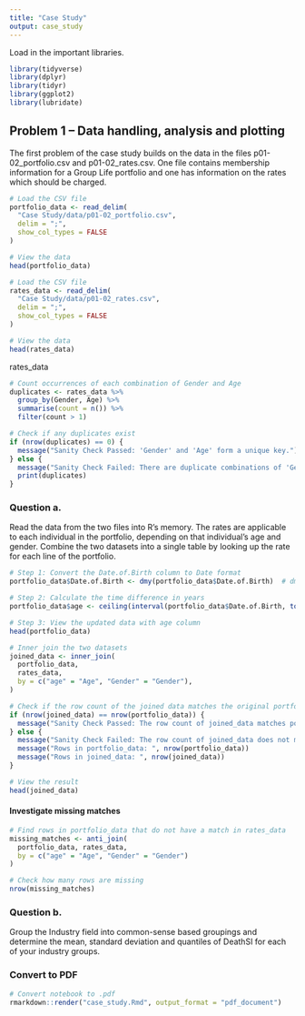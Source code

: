 ```yaml
---
title: "Case Study"
output: case_study
---
```


Load in the important libraries.

```r
library(tidyverse)
library(dplyr)
library(tidyr)
library(ggplot2)
library(lubridate)
```

## **Problem 1 – Data handling, analysis and plotting**

The first problem of the case study builds on the data in the files p01-02_portfolio.csv and p01-02_rates.csv. One file contains membership information for a Group Life portfolio and one has information on the rates which should be charged.

```r
# Load the CSV file
portfolio_data <- read_delim(
  "Case Study/data/p01-02_portfolio.csv",
  delim = ";",
  show_col_types = FALSE
)

# View the data
head(portfolio_data)
```

```r
# Load the CSV file
rates_data <- read_delim(
  "Case Study/data/p01-02_rates.csv",
  delim = ";",
  show_col_types = FALSE
)

# View the data
head(rates_data)
```

rates_data

```r
# Count occurrences of each combination of Gender and Age
duplicates <- rates_data %>%
  group_by(Gender, Age) %>%
  summarise(count = n()) %>%
  filter(count > 1)

# Check if any duplicates exist
if (nrow(duplicates) == 0) {
  message("Sanity Check Passed: 'Gender' and 'Age' form a unique key.")
} else {
  message("Sanity Check Failed: There are duplicate combinations of 'Gender' and 'Age'.")
  print(duplicates)
}
```

### **Question a.**

Read the data from the two files into R’s memory. The rates are applicable to each individual in the portfolio, depending on that individual’s age and gender. Combine the two datasets into a single table by looking up the rate for each line of the portfolio.

```r
# Step 1: Convert the Date.of.Birth column to Date format
portfolio_data$Date.of.Birth <- dmy(portfolio_data$Date.of.Birth)  # dmy is used for "day-month-year" format

# Step 2: Calculate the time difference in years
portfolio_data$age <- ceiling(interval(portfolio_data$Date.of.Birth, today()) / years(1))

# Step 3: View the updated data with age column
head(portfolio_data)
```

```r
# Inner join the two datasets
joined_data <- inner_join(
  portfolio_data,
  rates_data,
  by = c("age" = "Age", "Gender" = "Gender"),
)

# Check if the row count of the joined data matches the original portfolio data
if (nrow(joined_data) == nrow(portfolio_data)) {
  message("Sanity Check Passed: The row count of joined_data matches portfolio_data.")
} else {
  message("Sanity Check Failed: The row count of joined_data does not match portfolio_data.")
  message("Rows in portfolio_data: ", nrow(portfolio_data))
  message("Rows in joined_data: ", nrow(joined_data))
}

# View the result
head(joined_data)
```

#### Investigate missing matches

```r
# Find rows in portfolio_data that do not have a match in rates_data
missing_matches <- anti_join(
  portfolio_data, rates_data,
  by = c("age" = "Age", "Gender" = "Gender")
)

# Check how many rows are missing
nrow(missing_matches)
```

### **Question b.**

Group the Industry field into common-sense based groupings and determine the mean, standard deviation and quantiles of DeathSI for each of your industry groups.

### Convert to PDF

```r
# Convert notebook to .pdf
rmarkdown::render("case_study.Rmd", output_format = "pdf_document")
```
